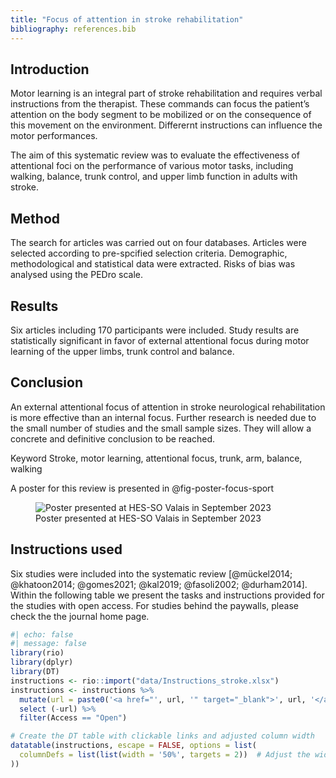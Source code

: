 ```yaml
---
title: "Focus of attention in stroke rehabilitation"
bibliography: references.bib
---
```


## Introduction

Motor learning is an integral part of stroke rehabilitation and requires verbal instructions from the therapist. These commands can focus the patient's attention on the body segment to be mobilized or on the consequence of this movement on the environment. Differernt instructions can influence the motor performances.

The aim of this systematic review was to evaluate the effectiveness of attentional foci on the performance of various motor tasks, including walking, balance, trunk control, and upper limb function in adults with stroke.

## Method

The search for articles was carried out on four databases. Articles were selected according to pre-spcified selection criteria. Demographic, methodological and statistical data were extracted. Risks of bias was analysed using the PEDro scale.

## Results

Six articles including 170 participants were included. Study results are statistically significant in favor of external attentional focus during motor learning of the upper limbs, trunk control and balance.

## Conclusion

An external attentional focus of attention in stroke neurological rehabilitation is more effective than an internal focus. Further research is needed due to the small number of studies and the small sample sizes. They will allow a concrete and definitive conclusion to be reached.

Keyword Stroke, motor learning, attentional focus, trunk, arm, balance, walking

A poster for this review is presented in @fig-poster-focus-sport

![Poster presented at HES-SO Valais in September 2023](fig/poster-focus-stroke.png){#fig-poster-focus-sport}

## Instructions used

Six studies were included into the systematic review [@mückel2014; @khatoon2014; @gomes2021; @kal2019; @fasoli2002; @durham2014]. Within the following table we present the tasks and instructions provided for the studies with open access. For studies behind the paywalls, please check the the journal home page.

```r
#| echo: false
#| message: false
library(rio)
library(dplyr)
library(DT)
instructions <- rio::import("data/Instructions_stroke.xlsx")
instructions <- instructions %>%
  mutate(url = paste0('<a href="', url, '" target="_blank">', url, '</a>')) %>%
  select (-url) %>%
  filter(Access == "Open")

# Create the DT table with clickable links and adjusted column width
datatable(instructions, escape = FALSE, options = list(
  columnDefs = list(list(width = '50%', targets = 2))  # Adjust the width as needed
))

```
